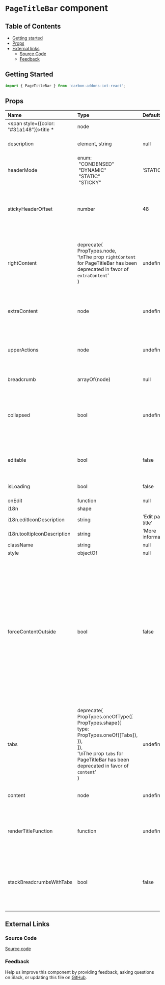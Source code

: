 # `PageTitleBar` component

## Table of Contents

- [Getting started](#getting-started)
- [Props](#props)
- [External links](#external-links)
  - [Source Code](#source-code)
  - [Feedback](#feedback)

## Getting Started

```jsx
import { PageTitleBar } from 'carbon-addons-iot-react';
```

## Props

| Name                                             | Type                                                                                                                                                                                                         | Default            | Description                                                                                                                                                                                                                                                            |
| :----------------------------------------------- | :----------------------------------------------------------------------------------------------------------------------------------------------------------------------------------------------------------- | :----------------- | :--------------------------------------------------------------------------------------------------------------------------------------------------------------------------------------------------------------------------------------------------------------------- |
| <span style={{color: "#31a148"}}>title \*</span> | node                                                                                                                                                                                                         |                    | Title of the page                                                                                                                                                                                                                                                      |
| description                                      | element, string                                                                                                                                                                                              | null               | Details about what the page shows                                                                                                                                                                                                                                      |
| headerMode                                       | enum:<br/>&nbsp;"CONDENSED"<br/>&nbsp;"DYNAMIC"<br/>&nbsp;"STATIC"<br/>&nbsp;"STICKY"<br/>                                                                                                                   | 'STATIC'           | How the header should react to scrolling                                                                                                                                                                                                                               |
| stickyHeaderOffset                               | number                                                                                                                                                                                                       | 48                 | offset for the 'top' attribute on the sticky header. Number will be converted to px                                                                                                                                                                                    |
| rightContent                                     | deprecate(<br/> PropTypes.node,<br/> '\nThe prop `rightContent` for PageTitleBar has been deprecated in favor of `extraContent`'<br/>)                                                                       | undefined          | Optional node to render in the right side of the PageTitleBar NOTE: Deprecated in favor of extraContent                                                                                                                                                                |
| extraContent                                     | node                                                                                                                                                                                                         | undefined          | Optional node to render to the side of the PageTitleBar                                                                                                                                                                                                                |
| upperActions                                     | node                                                                                                                                                                                                         | undefined          | Optional node to render actions/text above the main actions area                                                                                                                                                                                                       |
| breadcrumb                                       | arrayOf(node)                                                                                                                                                                                                | null               | Breadcrumbs to show                                                                                                                                                                                                                                                    |
| collapsed                                        | bool                                                                                                                                                                                                         | undefined          | Should page description be collapsed into tooltip. Should be `true` when using in conjunction with tabs.                                                                                                                                                               |
| editable                                         | bool                                                                                                                                                                                                         | false              | Is the title editable, will display edit icon with callback                                                                                                                                                                                                            |
| isLoading                                        | bool                                                                                                                                                                                                         | false              | Is the page actively loading                                                                                                                                                                                                                                           |
| onEdit                                           | function                                                                                                                                                                                                     | null               |                                                                                                                                                                                                                                                                        |
| i18n                                             | shape                                                                                                                                                                                                        |                    |                                                                                                                                                                                                                                                                        |
| i18n.editIconDescription                         | string                                                                                                                                                                                                       | 'Edit page title'  |                                                                                                                                                                                                                                                                        |
| i18n.tooltipIconDescription                      | string                                                                                                                                                                                                       | 'More information' |                                                                                                                                                                                                                                                                        |
| className                                        | string                                                                                                                                                                                                       | null               |                                                                                                                                                                                                                                                                        |
| style                                            | objectOf                                                                                                                                                                                                     | null               |                                                                                                                                                                                                                                                                        |
| forceContentOutside                              | bool                                                                                                                                                                                                         | false              | Force the content element to be outside the page title component element. Normally this is automatically detected, i.e. if the header is dynamic and if tabs are present the content must render outside in order for sticky positioning to work correctly on the tabs |
| tabs                                             | deprecate(<br/> PropTypes.oneOfType([<br/> PropTypes.shape({<br/> type: PropTypes.oneOf([Tabs]),<br/> }),<br/> ]),<br/> '\nThe prop `tabs` for PageTitleBar has been deprecated in favor of `content`'<br/>) | undefined          | Tabs should be a Tabs component                                                                                                                                                                                                                                        |
| content                                          | node                                                                                                                                                                                                         | undefined          | Content rendered beneath title bar                                                                                                                                                                                                                                     |
| renderTitleFunction                              | function                                                                                                                                                                                                     | undefined          | Callback to allow custom rendering of the title, it is called back with the title property                                                                                                                                                                             |
| stackBreadcrumbsWithTabs                         | bool                                                                                                                                                                                                         | false              | When true, in dynamic and condensed modes the breadcrumbs and tabs (if used) will both stack and be sticky                                                                                                                                                             |

## External Links

### Source Code

[Source code](https://github.com/carbon-design-system/carbon-addons-iot-react/tree/next/packages/react/src/components/PageTitleBar)

### Feedback

Help us improve this component by providing feedback, asking questions on Slack, or updating this file on
[GitHub](https://github.com/carbon-design-system/carbon-addons-iot-react/tree/next/packages/react/src/components/PageTitleBar/PageTitleBar.mdx).

